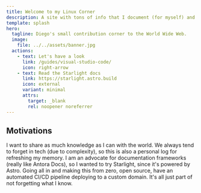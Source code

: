 ```yaml
---
title: Welcome to my Linux Corner
description: A site with tons of info that I document (for myself) and for the world to see.
template: splash
hero:
  tagline: Diego's small contribution corner to the World Wide Web.
  image:
    file: ../../assets/banner.jpg
  actions:
    - text: Let's have a look
      link: /guides/visual-studio-code/
      icon: right-arrow
    - text: Read the Starlight docs
      link: https://starlight.astro.build
      icon: external
      variant: minimal
      attrs:
        target: _blank
        rel: noopener noreferrer
---
```



## Motivations

<CardGrid stagger>
	<Card title="Share the knowledge" icon="open-book">
		I want to share as much knowledge as I can with the world.
	</Card>
	<Card title="Document my journey" icon="puzzle">
		We always tend to forget in tech (due to complexity), so this is also a personal log for refreshing my memory.
	</Card>
	<Card title="Have fun exploring" icon="starlight">
		I am an advocate for documentation frameworks (really like Antora Docs), so I wanted to try Starlight, since it's powered by Astro.
	</Card>
	<Card title="Keep my skills sharp" icon="seti:css">
		Going all in and making this from zero, open source, have an automated CI/CD pipeline deploying to a custom domain. It's all just part of not forgetting what I know.
	</Card>
</CardGrid>

